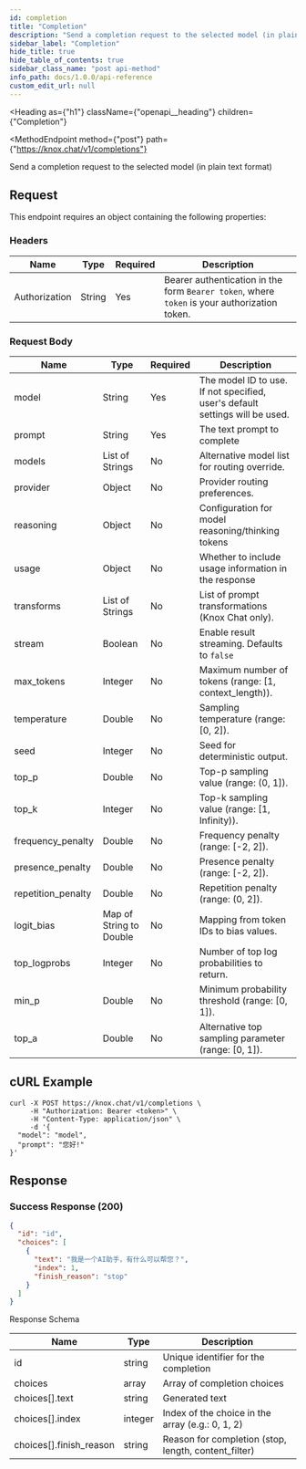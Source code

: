 ```yaml
---
id: completion
title: "Completion"
description: "Send a completion request to the selected model (in plain text format)"
sidebar_label: "Completion"
hide_title: true
hide_table_of_contents: true
sidebar_class_name: "post api-method"
info_path: docs/1.0.0/api-reference
custom_edit_url: null
---
```



<Heading
  as={"h1"}
  className={"openapi__heading"}
  children={"Completion"}
>
</Heading>

<MethodEndpoint
  method={"post"}
  path={"https://knox.chat/v1/completions"}
>
</MethodEndpoint>

Send a completion request to the selected model (in plain text format)

## Request

This endpoint requires an object containing the following properties:

### Headers

| Name | Type | Required | Description |
| ---- | ---- | -------- | ----------- |
| Authorization | String | Yes | Bearer authentication in the form `Bearer token`, where `token` is your authorization token. |

### Request Body

| Name | Type | Required | Description |
| ---- | ---- | -------- | ----------- |
| model | String | Yes | The model ID to use. If not specified, user's default settings will be used. |
| prompt | String | Yes | The text prompt to complete |
| models | List of Strings | No | Alternative model list for routing override. |
| provider | Object | No | Provider routing preferences. |
| reasoning | Object | No | Configuration for model reasoning/thinking tokens |
| usage | Object | No | Whether to include usage information in the response |
| transforms | List of Strings | No | List of prompt transformations (Knox Chat only). |
| stream | Boolean | No | Enable result streaming. Defaults to `false` |
| max_tokens | Integer | No | Maximum number of tokens (range: [1, context_length)). |
| temperature | Double | No | Sampling temperature (range: [0, 2]). |
| seed | Integer | No | Seed for deterministic output. |
| top_p | Double | No | Top-p sampling value (range: (0, 1]). |
| top_k | Integer | No | Top-k sampling value (range: [1, Infinity)). |
| frequency_penalty | Double | No | Frequency penalty (range: [-2, 2]). |
| presence_penalty | Double | No | Presence penalty (range: [-2, 2]). |
| repetition_penalty | Double | No | Repetition penalty (range: (0, 2]). |
| logit_bias | Map of String to Double | No | Mapping from token IDs to bias values. |
| top_logprobs | Integer | No | Number of top log probabilities to return. |
| min_p | Double | No | Minimum probability threshold (range: [0, 1]). |
| top_a | Double | No | Alternative top sampling parameter (range: [0, 1]). |

## cURL Example

```shell
curl -X POST https://knox.chat/v1/completions \
     -H "Authorization: Bearer <token>" \
     -H "Content-Type: application/json" \
     -d '{
  "model": "model",
  "prompt": "您好!"
}'
```

## Response

### Success Response (200)

```json
{
  "id": "id",
  "choices": [
    {
      "text": "我是一个AI助手，有什么可以帮您？",
      "index": 1,
      "finish_reason": "stop"
    }
  ]
}
```

Response Schema

| Name | Type | Description |
| ---- | ---- | ----------- |
| id | string | Unique identifier for the completion |
| choices | array | Array of completion choices |
| choices[].text | string | Generated text |
| choices[].index | integer | Index of the choice in the array (e.g.: 0, 1, 2) |
| choices[].finish_reason | string | Reason for completion (stop, length, content_filter) |
